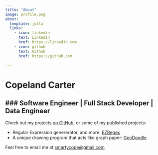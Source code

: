 ```yaml
---
title: "About"
image: profile.png
about:
  template: jolla
  links:
    - icon: linkedin
      text: LinkedIn
      href: https://linkedin.com
    - icon: github
      text: Github
      href: https://github.com

---
```


# Copeland Carter
### Software Engineer | Full Stack Developer | Data Engineer
---
Check out my projects [on GitHub](https://github.com/smartycope), or some of my published projects:

- Regular Expression genererator, and more: [EZRegex](http://ezregex.org)
- A unique drawing program that acts like graph paper: [GeoDoodle](http://smartycope.github.io/geodoodle)

Feel free to email me at [smartycope@gmail.com](emailto:smartycope@gmail.com)
